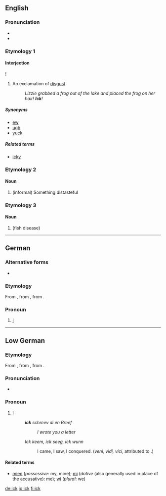 ==English==

===Pronunciation===
* {{IPA|/ɪk/|lang=en}}
* {{rhymes|ɪk|lang=en}}

===Etymology 1===

====Interjection====
{{en-interj}}!

# An exclamation of [[disgust]]
#: ''Lizzie grabbed a frog out of the lake and placed the frog on her hair! '''Ick'''!''

=====Synonyms=====
* [[ew]]
* [[ugh]]
* [[yuck]]

=====Related terms=====
* [[icky]]

===Etymology 2===
{{back-form|icky|lang=en}}

====Noun====
{{en-noun|-}}

# (informal) Something distasteful

===Etymology 3===

====Noun====
{{en-noun|-}}

# {{alternative form of|ich|nodot=yes|lang=en}} (fish disease)

----

==German==

===Alternative forms===
* {{l|de|icke}} {{i|[[disjunctive]]}}

===Etymology===
From {{etyl|nds|de}} {{m|nds|ick}}, from {{etyl|gem-pro|de}} {{m|gem-pro|*ek}}, from {{etyl|ine-pro|de}} {{m|ine-pro|*éǵh₂}}.

===Pronoun===
{{head|de|pronoun|cat2=personal pronouns|[[conjunctive]]}}

# {{lb|de|Berlin}} [[I]]
#: {{ux|de|'''Ick''' liebe dir!|I love you!}}

----

==Low German==

===Etymology===
From {{etyl|osx|nds}} {{term|ik|lang=osx}}, from {{etyl|gem-pro|nds}} {{m|gem-pro|*ek}}, from {{etyl|ine-pro|nds}} {{m|ine-pro|*éǵh₂}}.

===Pronunciation===
* {{IPA|/ɪk/|lang=nds}}

===Pronoun===
{{head|nds|pronoun}}

# [[I]] {{non-gloss definition|(first person singular pronoun)}}
#: '''''ick''' schreev di en Breef''
#:: ''I wrote you a letter''
#: ''Ick keem, ick seeg, ick wunn''
#:: I came, I saw, I conquered. (''veni, vidi, vici'', attributed to {{w|Julius Caesar}}.)

====Related terms====
* [[mien]] (''possessive'': my, mine); [[mi]] (''dative'' (also generally used in place of the accusative): me); [[wi]] (''plural'': we)

[[de:ick]]
[[io:ick]]
[[fi:ick]]